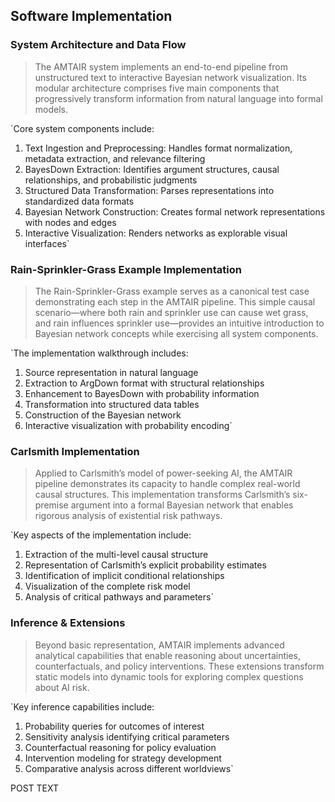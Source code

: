 

## Software Implementation {#sec-software-implementation}

### System Architecture and Data Flow {#sec-system-architecture}

<!-- [ ] Present the overall architecture of AMTAIR, showing how different components interact --> 
<!-- [ ] Explain the data pipeline from extraction through modeling to visualization and policy evaluation -->

> The AMTAIR system implements an end-to-end pipeline from unstructured text to interactive Bayesian network visualization. Its modular architecture comprises five main components that progressively transform information from natural language into formal models.

`Core system components include:

1. Text Ingestion and Preprocessing: Handles format normalization, metadata extraction, and relevance filtering
2. BayesDown Extraction: Identifies argument structures, causal relationships, and probabilistic judgments
3. Structured Data Transformation: Parses representations into standardized data formats
4. Bayesian Network Construction: Creates formal network representations with nodes and edges
5. Interactive Visualization: Renders networks as explorable visual interfaces`

<!-- 
[![AMTAIR Automation Pipeline](/images/pipeline.png){#fig-automation_pipeline fig-scap="Five-step AMTAIR automation pipeline from PDFs to Bayesian networks" fig-alt="FLOWCHART: Five-step automation pipeline workflow for AMTAIR project." fig-align="center" width="100%"}](https://claude.ai/chat/ab8988f3-18b7-45a5-8a50-b25aa4b34cbf) 
-->










### Rain-Sprinkler-Grass Example Implementation {#sec-rain-sprinkler-grass}

<!-- [ ] Demonstrate the pipeline using the canonical Rain-Sprinkler-Lawn example --> 
<!-- [ ] Provide a detailed walkthrough of each transformation stage -->

> The Rain-Sprinkler-Grass example serves as a canonical test case demonstrating each step in the AMTAIR pipeline. This simple causal scenario—where both rain and sprinkler use can cause wet grass, and rain influences sprinkler use—provides an intuitive introduction to Bayesian network concepts while exercising all system components.

`The implementation walkthrough includes:

1. Source representation in natural language
2. Extraction to ArgDown format with structural relationships
3. Enhancement to BayesDown with probability information
4. Transformation into structured data tables
5. Construction of the Bayesian network
6. Interactive visualization with probability encoding`

```{=python}
# Example code snippet demonstrating network construction
def create_bayesian_network_with_probabilities(df):
    """Create an interactive Bayesian network visualization with probability encoding"""
    # Create a directed graph
    G = nx.DiGraph()
    
    # Add nodes with proper attributes
    for idx, row in df.iterrows():
        title = row['Title']
        description = row['Description']
        
        # Process probability information
        priors = get_priors(row)
        instantiations = get_instantiations(row)
        
        # Add node with base information
        G.add_node(
            title,
            description=description,
            priors=priors,
            instantiations=instantiations,
            posteriors=get_posteriors(row)
        )
    
    # [Additional implementation details...]
```











### Carlsmith Implementation {#sec-carlsmith-implementation}

<!-- [ ] Apply the same pipeline to the more complex Carlsmith model of power-seeking AI --> 
<!-- [ ] Explain how the system handles more complex causal relationships and uncertainty -->

> Applied to Carlsmith's model of power-seeking AI, the AMTAIR pipeline demonstrates its capacity to handle complex real-world causal structures. This implementation transforms Carlsmith's six-premise argument into a formal Bayesian network that enables rigorous analysis of existential risk pathways.

`Key aspects of the implementation include:

1. Extraction of the multi-level causal structure
2. Representation of Carlsmith's explicit probability estimates
3. Identification of implicit conditional relationships
4. Visualization of the complete risk model
5. Analysis of critical pathways and parameters`

```{=python}
# Example code showing probability extraction for Carlsmith model
def extract_bayesdown_probabilities(questions_md, model_name="claude-3-opus-20240229"):
    """Extract probability estimates from natural language using frontier LLMs"""
    provider = LLMFactory.create_provider("anthropic")
    
    # Get probability extraction prompt
    prompt_template = PromptLibrary.get_template("BAYESDOWN_EXTRACTION")
    prompt = prompt_template.format(questions=questions_md)
    
    # Call the LLM for probability estimation
    response = provider.complete(
        prompt=prompt,
        system_prompt="You are an expert in causal reasoning and probability estimation.",
        model=model_name,
        temperature=0.2,
        max_tokens=4000
    )
    
    # [Additional implementation details...]
```











### Inference & Extensions {#sec-inference-extensions}

<!-- [ ] Describe the additional analytical capabilities built on the formal model representation --> 
<!-- [ ] Showcase how inference, sensitivity analysis, and policy evaluation work in practice -->

> Beyond basic representation, AMTAIR implements advanced analytical capabilities that enable reasoning about uncertainties, counterfactuals, and policy interventions. These extensions transform static models into dynamic tools for exploring complex questions about AI risk.

`Key inference capabilities include:

1. Probability queries for outcomes of interest
2. Sensitivity analysis identifying critical parameters
3. Counterfactual reasoning for policy evaluation
4. Intervention modeling for strategy development
5. Comparative analysis across different worldviews`

```{=python}
# Example code demonstrating sensitivity analysis
def perform_sensitivity_analysis(model, target_node, parameter_ranges):
    """Analyze how varying input parameters affects target outcome probabilities"""
    results = {}
    
    for parameter, range_values in parameter_ranges.items():
        parameter_results = []
        original_value = model.get_cpds(parameter).values
        
        # Test each parameter value and record outcome
        for test_value in range_values:
            # Create modified model with test parameter
            temp_model = model.copy()
            update_parameter(temp_model, parameter, test_value)
            
            # Perform inference to get target probability
            inference = VariableElimination(temp_model)
            result = inference.query([target_node])
            
            parameter_results.append((test_value, result[target_node].values))
            
        results[parameter] = parameter_results
        
    return results
```

POST TEXT
